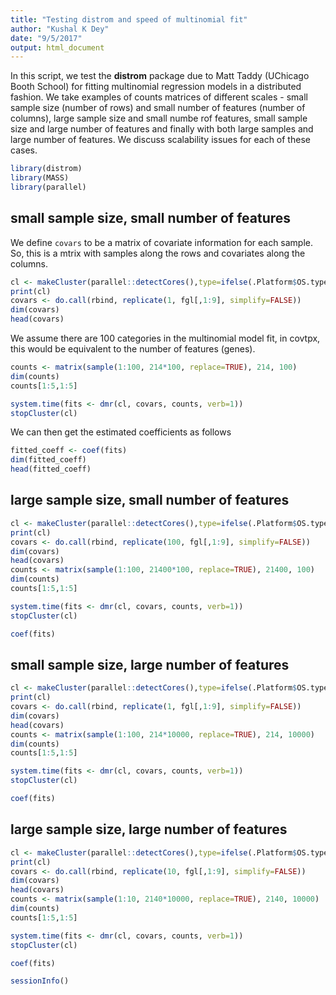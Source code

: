 ```yaml
---
title: "Testing distrom and speed of multinomial fit"
author: "Kushal K Dey"
date: "9/5/2017"
output: html_document
---
```


In this script, we test the **distrom** package due to Matt Taddy (UChicago Booth School) for fitting multinomial regression models in a distributed fashion. We take examples of counts matrices of different scales - small sample size (number of rows) and small number of features (number of columns), large sample size and small numbe rof features, small sample size and large number of features and finally with both large samples and large number of features. We discuss scalability issues for each of these cases. 

```r
library(distrom)
library(MASS)
library(parallel)
```

## small sample size, small number of features

We define `covars` to be a matrix of covariate information for each sample. So, this is a mtrix with samples along the rows and covariates along the columns.

```r
cl <- makeCluster(parallel::detectCores(),type=ifelse(.Platform$OS.type=="unix","FORK","PSOCK"))
print(cl)
covars <- do.call(rbind, replicate(1, fgl[,1:9], simplify=FALSE))
dim(covars)
head(covars)
```


We assume there are 100 categories in the multinomial model fit, in covtpx, this would be equivalent to the number of features (genes).

```r
counts <- matrix(sample(1:100, 214*100, replace=TRUE), 214, 100)
dim(counts)
counts[1:5,1:5]
```

```r
system.time(fits <- dmr(cl, covars, counts, verb=1))
stopCluster(cl)
```

We can then get the estimated coefficients as follows

```r
fitted_coeff <- coef(fits)
dim(fitted_coeff)
head(fitted_coeff)
```


## large sample size, small number of features

```r
cl <- makeCluster(parallel::detectCores(),type=ifelse(.Platform$OS.type=="unix","FORK","PSOCK"))
print(cl)
covars <- do.call(rbind, replicate(100, fgl[,1:9], simplify=FALSE))
dim(covars)
head(covars)
counts <- matrix(sample(1:100, 21400*100, replace=TRUE), 21400, 100)
dim(counts)
counts[1:5,1:5]
```

```r
system.time(fits <- dmr(cl, covars, counts, verb=1))
stopCluster(cl)
```

```r
coef(fits)
```


## small sample size, large number of features

```r
cl <- makeCluster(parallel::detectCores(),type=ifelse(.Platform$OS.type=="unix","FORK","PSOCK"))
print(cl)
covars <- do.call(rbind, replicate(1, fgl[,1:9], simplify=FALSE))
dim(covars)
head(covars)
counts <- matrix(sample(1:100, 214*10000, replace=TRUE), 214, 10000)
dim(counts)
counts[1:5,1:5]
```

```r
system.time(fits <- dmr(cl, covars, counts, verb=1))
stopCluster(cl)
```

```r
coef(fits)
```

## large sample size, large number of features

```r
cl <- makeCluster(parallel::detectCores(),type=ifelse(.Platform$OS.type=="unix","FORK","PSOCK"))
print(cl)
covars <- do.call(rbind, replicate(10, fgl[,1:9], simplify=FALSE))
dim(covars)
head(covars)
counts <- matrix(sample(1:10, 2140*10000, replace=TRUE), 2140, 10000)
dim(counts)
counts[1:5,1:5]
```

```r
system.time(fits <- dmr(cl, covars, counts, verb=1))
stopCluster(cl)
```

```r
coef(fits)
```

```r
sessionInfo()
```

